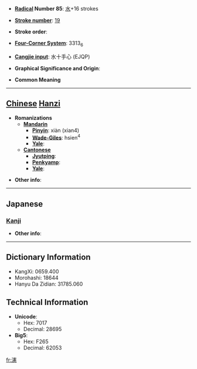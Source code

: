 * '''[[Wiktionary:Chinese radical index| Radical]] Number 85''': [[Wiktionary:Chinese radical index 水|水]]+16 strokes

* '''[[Wiktionary:Chinese total strokes index|Stroke number]]''': [[Wiktionary:Chinese total strokes index 19|19]]

* '''Stroke order''': 

* '''[[Wiktionary:Chinese four corner index|Four-Corner System]]''': 3313<sub>6</sub>

* '''[[Wiktionary:Chinese Cangjie index|Cangjie input]]''': 水十手心 (EJQP)

* '''Graphical Significance and Origin''': 

* '''Common Meaning'''

----

== [[Chinese]] [[Hanzi]] ==

* '''Romanizations'''
** '''[[Mandarin]]'''
*** '''[[Pinyin]]''': xiàn (xian4)
*** '''[[Wade-Giles]]''': hsien<sup>4</sup>
*** '''[[Yale]]''': 
** '''[[Cantonese]]'''
*** '''[[Jyutping]]''':
*** '''[[Penkyamp]]''': 
*** '''[[Yale]]''': 

* '''Other info''': 

----

==Japanese==
===[[Kanji]]===
{{kanji|on readings=[[けん]] (ken), [[こん]] (kon)
|kun readings=
}}

* '''Other info''':  

----

== Dictionary Information ==

* KangXi: 0659.400
* Morohashi: 18644
* Hanyu Da Zidian: 31785.060

== Technical Information ==

* '''Unicode''':
** Hex: 7017
** Decimal: 28695
* '''Big5''':
** Hex: F265
** Decimal: 62053

[[fr:瀗]]